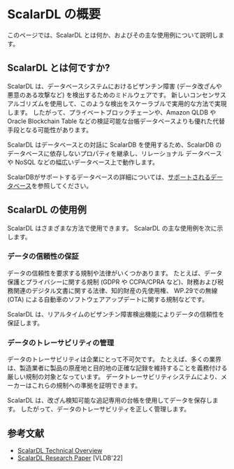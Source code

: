 # ScalarDL の概要

このページでは、ScalarDL とは何か、およびその主な使用例について説明します。

## ScalarDL とは何ですか?

ScalarDL は、データベースシステムにおけるビザンチン障害 (データ改ざんや悪意のある攻撃など) を検出するためのミドルウェアです。 新しいコンセンサスアルゴリズムを使用して、このような検出をスケーラブルで実用的な方法で実現します。 したがって、プライベートブロックチェーンや、Amazon QLDB や Oracle Blockchain Table などの検証可能な台帳データベースよりも優れた代替手段となる可能性があります。

ScalarDL はデータベースとの対話に ScalarDB を使用するため、ScalarDB のデータベースに依存しないプロパティを継承し、リレーショナル データベースや NoSQL などの幅広いデータベース上で動作します。

ScalarDBがサポートするデータベースの詳細については、[サポートされるデータベース](https://scalardb.scalar-labs.com/docs/latest/scalardb-supported-databases/)を参照してください。

## ScalarDL の使用例

ScalarDL はさまざまな方法で使用できます。 ScalarDL の主な使用例を次に示します。

### データの信頼性の保証

データの信頼性を要求する規制や法律がいくつかあります。 たとえば、データ保護とプライバシーに関する規制 (GDPR や CCPA/CPRA など)、財務および税務関連のデジタル文書に関する法律、知的財産の先使用権、 WP.29での無線 (OTA) による自動車のソフトウェアアップデートに関する規制などです。

ScalarDL は、リアルタイムのビザンチン障害検出機能によりデータの信頼性を保証します。

### データのトレーサビリティの管理

データのトレーサビリティは企業にとって不可欠です。 たとえば、多くの業界は、製造業者に製品の原産地と目的地の正確な記録を維持することを義務付ける厳しい規制の対象となっています。 データトレーサビリティシステムにより、メーカーはこれらの規制への準拠を証明できます。

ScalarDL は、改ざん検知可能な追記専用の台帳を使用してデータを保存します。 したがって、データのトレーサビリティを正しく管理します。

## 参考文献

* [ScalarDL Technical Overview](https://speakerdeck.com/scalar/scalar-dl-technical-overview)
* [ScalarDL Research Paper](https://dl.acm.org/doi/abs/10.14778/3523210.3523212) [VLDB'22]
